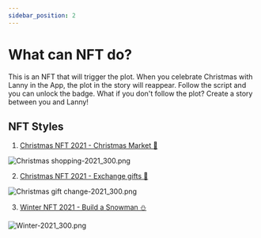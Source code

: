 ```yaml
---
sidebar_position: 2
---
```


# What can NFT do?

This is an NFT that will trigger the plot. When you celebrate Christmas with Lanny in the App, the plot in the story will reappear. Follow the script and you can unlock the badge. What if you don't follow the plot? Create a story between you and Lanny!

## NFT Styles

1. [Christmas NFT 2021 - Christmas Market 🎄](/docs/nfts/nft-series/holiday-series#christmas-nft---christmas-market)

![Christmas shopping-2021_300.png](/img/event/christmas/market.png)

2. [Christmas NFT 2021 - Exchange gifts 🎁](/docs/nfts/nft-series/holiday-series#christmas-nft---exchange-gifts)

![Christmas gift change-2021_300.png](/img/event/christmas/exchange.png)

3. [Winter NFT 2021 - Build a Snowman ⛄️](/docs/nfts/nft-series/holiday-series#winter-nft---build-a-snowman)

![Winter-2021_300.png](/img/event/christmas/winter.png)



